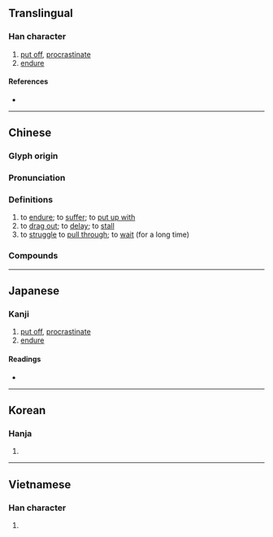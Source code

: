 {{also|挨}}
{{character info}}
==Translingual==

===Han character===
{{Han char|rn=64|rad=手|as=08|sn=11|four=51014|canj=QMGG|ids=⿰扌厓}}

# [[put off]], [[procrastinate]]
# [[endure]]

====References====
* {{Han ref|kx=0435.150|dkj=12207|dj=0784.320|hdz=31892.110|uh=6371|ud=25457|bh=B1BA|bd=45498}}

----

==Chinese==
{{zh-forms}}

===Glyph origin===
{{Han etym}}

===Pronunciation===
{{zh-pron
|m=ái
|c=ngaai4
|h=pfs=ngai
|mn=ôe/hôe/gâi/ê
|mn-t=ngai5
|oc=y
|cat=
}}

===Definitions===
{{zh-hanzi}}

# to [[endure]]; to [[suffer]]; to [[put up with]]
# to [[drag out]]; to [[delay]]; to [[stall]]
# to [[struggle]] to [[pull through]]; to [[wait]] (for a long time)

===Compounds===
{{zh-der|捱磨|捱罵|打捱|捱打|捱苦|捱日子|捱世界|捱騾仔|捱三頂五|捱三頂四|捱肩擦背|捱風緝縫|捱更抵夜|頂針捱住|倒懸捱命|捱到金睛火眼|捱夜}}

----

==Japanese==

===Kanji===
{{ja-kanji|grade=|rs=手08}}

# [[put off]], [[procrastinate]]
# [[endure]]

====Readings====
* {{ja-readings
|goon=げ
|kanon=がい
}}

----

==Korean==

===Hanja===
{{ko-hanja|hangeul=애|eumhun=|rv=ae|mr=ae|y=ay}}

# {{rfdef|ko|sort=手08}}

----

==Vietnamese==

===Han character===
{{vi-readings|rs=手08|reading=nhay}}

# {{rfdef|vi|sort=手08}}